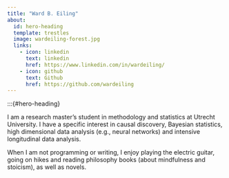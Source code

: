 ```yaml
---
title: "Ward B. Eiling"
about:
  id: hero-heading
  template: trestles
  image: wardeiling-forest.jpg
  links:
    - icon: linkedin
      text: linkedin
      href: https://www.linkedin.com/in/wardeiling/
    - icon: github
      text: Github
      href: https://github.com/wardeiling
---
```


:::{#hero-heading}


I am a research master's student in methodology and statistics at Utrecht University. I have a specific interest in causal discovery, Bayesian statistics, high dimensional data analysis (e.g., neural networks) and intensive longitudinal data analysis. 

When I am not programming or writing, I enjoy playing the electric guitar, going on hikes and reading philosophy books (about mindfulness and stoicism), as well as novels.


<!-- Finley Malloc is the Chief Data Scientist at Wengo Analytics. When not innovating on data platforms, Finley enjoys spending time unicycling and playing with her pet iguana. -->

<!-- ## Education -->

<!-- University of California, San Diego | San Diego, CA -->
<!-- PhD in Mathematics | Sept 2011 - June 2015 -->

<!-- Macalester College | St. Paul MA -->
<!-- B.A in Economics | Sept 2007 - June 2011 -->

<!-- ## Experience -->

<!-- Wengo Analytics | Head Data Scientist | April 2018 - present -->

<!-- GeoScynce | Chief Analyst | Sept 2012 - April 2018 -->

<!-- ::: -->